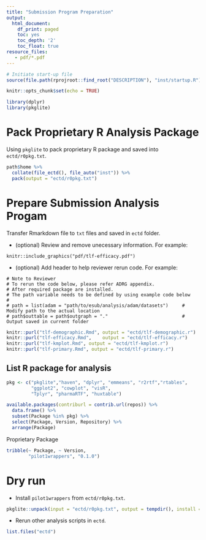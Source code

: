 ```yaml
---
title: "Submission Program Preparation"
output:
  html_document:
    df_print: paged
    toc: yes
    toc_depth: '2'
    toc_float: true
resource_files:
   - pdf/*.pdf
---
```


```r
# Initiate start-up file
source(file.path(rprojroot::find_root("DESCRIPTION"), "inst/startup.R"))
```

```r
knitr::opts_chunk$set(echo = TRUE)

library(dplyr)
library(pkglite)
```

# Pack Proprietary R Analysis Package

Using `pkglite` to pack proprietary R package and saved into `ectd/r0pkg.txt`. 

```r
path$home %>%
  collate(file_ectd(), file_auto("inst")) %>%
  pack(output = "ectd/r0pkg.txt")
```
# Prepare Submission Analysis Progam

Transfer Rmarkdown file to `txt` files and saved in `ectd` folder. 

- (optional) Review and remove unecessary information. For example:

```
knitr::include_graphics("pdf/tlf-efficacy.pdf")
```

- (optional) Add header to help reviewer rerun code. For example: 

```
# Note to Reviewer 
# To rerun the code below, please refer ADRG appendix.
# After required package are installed. 
# The path variable needs to be defined by using example code below
#
# path = list(adam = "path/to/esub/analysis/adam/datasets")    	# Modify path to the actual location
# path$outtable = path$outgraph = "."                           # Output saved in current folder
```

```r
knitr::purl("tlf-demographic.Rmd", output = "ectd/tlf-demographic.r")
knitr::purl("tlf-efficacy.Rmd",    output = "ectd/tlf-efficacy.r")
knitr::purl("tlf-kmplot.Rmd", output = "ectd/tlf-kmplot.r")
knitr::purl("tlf-primary.Rmd", output = "ectd/tlf-primary.r")
```

## List R package for analysis 

```r
pkg <- c("pkglite","haven", "dplyr", "emmeans", "r2rtf","rtables", 
         "ggplot2", "cowplot", "visR",
         "Tplyr", "pharmaRTF", "huxtable")

available.packages(contriburl = contrib.url(repos)) %>% 
  data.frame() %>% 
  subset(Package %in% pkg) %>% 
  select(Package, Version, Repository) %>%
  arrange(Package)
```

Proprietary Package 

```r
tribble(~ Package, ~ Version, 
        "pilot1wrappers", "0.1.0")
```

# Dry run 

- Install `pilot1wrappers` from `ectd/r0pkg.txt`. 

```r
pkglite::unpack(input = "ectd/r0pkg.txt", output = tempdir(), install = TRUE)
```

- Rerun other analysis scripts in `ectd`. 

```r
list.files("ectd")
```



